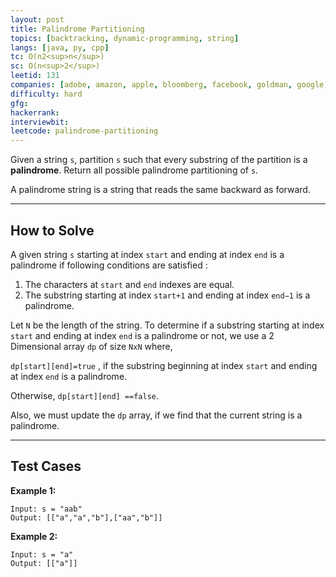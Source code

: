 ```yaml
---
layout: post
title: Palindrome Partitioning
topics: [backtracking, dynamic-programming, string]
langs: [java, py, cpp]
tc: O(n2<sup>n</sup>)
sc: O(n<sup>2</sup>)
leetid: 131
companies: [adobe, amazon, apple, bloomberg, facebook, goldman, google, microsoft, oracle, twitter]
difficulty: hard
gfg: 
hackerrank: 
interviewbit: 
leetcode: palindrome-partitioning
---
```


Given a string `s`, partition `s` such that every substring of the partition is a **palindrome**. 
Return all possible palindrome partitioning of `s`.

A palindrome string is a string that reads the same backward as forward.

---
## How to Solve

A given string `s` starting at index `start` and ending at index `end` is a palindrome if following conditions are satisfied :
1. The characters at `start` and `end` indexes are equal. 
2. The substring starting at index `start+1` and ending at index `end−1` is a palindrome.

<MdxImage src="code/palindrome_dp.png" alt="Palindrome" />

Let `N` be the length of the string. 
To determine if a substring starting at index `start` and ending at index `end` is a palindrome or not, 
we use a 2 Dimensional array `dp` of size `NxN` where,

`dp[start][end]=true` , if the substring beginning at index `start` and ending at index `end` is a palindrome.

Otherwise, `dp[start][end] ==false`.

Also, we must update the `dp` array, if we find that the current string is a palindrome.

---
## Test Cases

**Example 1:**
```
Input: s = "aab"
Output: [["a","a","b"],["aa","b"]]
```

**Example 2:**
```
Input: s = "a"
Output: [["a"]]
```